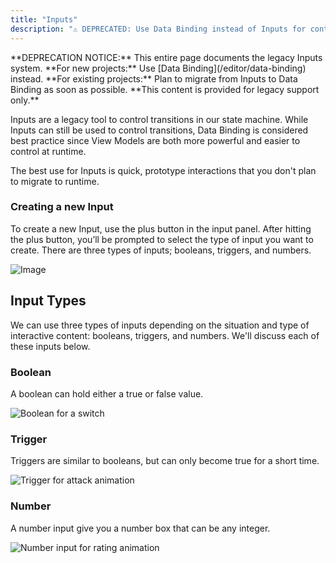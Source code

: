 ```yaml
---
title: "Inputs"
description: "⚠️ DEPRECATED: Use Data Binding instead of Inputs for controlling Rive graphics"
---
```


<Warning>
  **DEPRECATION NOTICE:** This entire page documents the legacy Inputs system.
  **For new projects:** Use [Data Binding](/editor/data-binding) instead. **For
  existing projects:** Plan to migrate from Inputs to Data Binding as soon as
  possible. **This content is provided for legacy support only.**
</Warning>

Inputs are a legacy tool to control transitions in our state machine. While Inputs can still be used to control transitions, Data Binding is considered best practice since View Models are both more powerful and easier to control at runtime. 

The best use for Inputs is quick, prototype interactions that you don't plan to migrate to runtime.

### Creating a new Input

To create a new Input, use the plus button in the input panel. After hitting the plus button, you’ll be prompted to select the type of input you want to create. There are three types of inputs; booleans, triggers, and numbers.

![Image](https://ucarecdn.com/11d24273-9c87-4adb-963a-fd45f8e667b6/)

## Input Types

We can use three types of inputs depending on the situation and type of interactive content: booleans, triggers, and numbers. We'll discuss each of these inputs below.

### Boolean

A boolean can hold either a true or false value.

![Boolean for a switch](https://ucarecdn.com/4886ec99-ad57-4ae7-9709-5f028c6cbaab/)

### Trigger

Triggers are similar to booleans, but can only become true for a short time.

![Trigger for attack animation](https://ucarecdn.com/29401ecd-875b-4925-bb1e-b48518786c42/)

### Number

A number input give you a number box that can be any integer.

![Number input for rating animation](https://ucarecdn.com/dbd19760-02e4-4d37-a3a8-627ce8e0b65c/)
